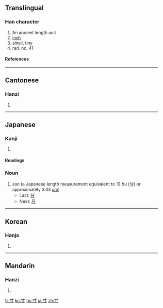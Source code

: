 ==Translingual==
{{Han stroke|[[Image:寸-order.gif]]}}
===Han character===
{{Han char|rn=41|rad=寸|as=00|sn=3|four=4030<sub>0</sub>|canj=木戈 (DI)}}
# An ancient length unit
# [[inch]]
# [[small]], [[tiny]]
# rad. no. 41
====References====
{{Han ref|kx=0293.320|dkj=07411|dj=0581.040|hdz=10503.080|uh=5BF8|ud=23544|bh=A46F|bd=42095}}
----

==Cantonese==
===Hanzi===
{{yue-hanzi|jyut=|y=chyun3}}
# {{defn|Cantonese}}
----
== Japanese ==

===Kanji===
{{ja-kanji|grade=6|rs=寸00}}
# {{defn|Japanese}} 
====Readings====
{{ja-readings|on=[[すん]] (sun), [[そん]] (son)|kun=[[はかる]] (hakaru), [[とき]] (toki), [[き]] (ki)}}

=== Noun ===
{{ja-noun|k|hira=すん|rom=sun}}
#''sun'' (a Japanese length measurement equivalent to 10 ''bu'' ([[分]]) or approximately 3.03 [[cm]])
#*Last: [[分]]
#*Next: [[尺]]
----

==Korean==
===Hanja===
{{ko-hanja|hangeul=촌|rv=chon|mr=ch'on}}
# {{defn|Korean}}
----
==Mandarin==
===Hanzi===
{{cmn-hanzi|pin=[[cùn]] ([[cun4]])|wg=ts'un<sup>4</sup>}}
# {{defn|Mandarin}}

[[fr:寸]]
[[ko:寸]]
[[hu:寸]]
[[ja:寸]]
[[zh:寸]]